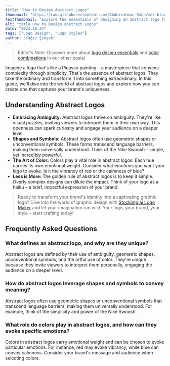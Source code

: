 ```yaml
---
title: "How to Design Abstract Logos"
thumbnail: "https://raw.githubusercontent.com/Abdurrahman-Subh/mdx-blog/main/images/logo-abstract.png"
textThumbnail: "Explore the essentials of designing an abstract logo for your business."
alt: "title How to Design abstract Logos"
date: "2023.10.24"
tags: ["Logo Design", "Logo Styles"]
author: "Yağız Şimşek"
---
```


<CustomImage
  src="https://raw.githubusercontent.com/Abdurrahman-Subh/mdx-blog/main/images/title-abstract.png"
  alt="title How to Design abstract Logos"
/>
> Editor’s Note: Discover more about [logo design essentials](https://stockimg.ai/blog/design/how-to-design-a-logo) and [color combinations](https://stockimg.ai/blog/design/the-psychology-of-color-in-design) in our other posts!

Imagine a logo that's like a Picasso painting – a masterpiece that conveys complexity through simplicity. That's the essence of abstract logos. They take the ordinary and transform it into something extraordinary. In this guide, we'll dive into the world of abstract logos and explore how you can create one that captures your brand's uniqueness.

## Understanding Abstract Logos
- **Embracing Ambiguity:** Abstract logos thrive on ambiguity. They're like visual puzzles, inviting viewers to interpret them in their own way. This openness can spark curiosity and engage your audience on a deeper level.
- **Shapes and Symbols:** Abstract logos often use geometric shapes or unconventional symbols. These forms transcend language barriers, making them universally understood. Think of the Nike Swoosh – simple, yet incredibly powerful.
- **The Art of Color:** Colors play a vital role in abstract logos. Each hue carries its own emotional weight. Consider what emotions you want your logo to evoke. Is it the vibrancy of red or the calmness of blue?
- **Less is More:** The golden rule of abstract logos is to keep it simple. Overly complex designs can dilute the impact. Think of your logo as a haiku – a brief, impactful expression of your brand.

> Ready to transform your brand's identity into a captivating graphic logo? Dive into the world of graphic design with [Stockimg.ai Logo Maker](https://stockimg.ai/home) and let your imagination run wild. Your logo, your brand, your style – start crafting today!


## Frequently Asked Questions
### What defines an abstract logo, and why are they unique?
Abstract logos are defined by their use of ambiguity, geometric shapes, unconventional symbols, and the artful use of color. They're unique because they invite viewers to interpret them personally, engaging the audience on a deeper level.
### How do abstract logos leverage shapes and symbols to convey meaning?
Abstract logos often use geometric shapes or unconventional symbols that transcend language barriers, making them universally understood. For example, think of the simplicity and power of the Nike Swoosh.
### What role do colors play in abstract logos, and how can they evoke specific emotions?
Colors in abstract logos carry emotional weight and can be chosen to evoke particular emotions. For instance, red may evoke vibrancy, while blue can convey calmness. Consider your brand's message and audience when selecting colors.

